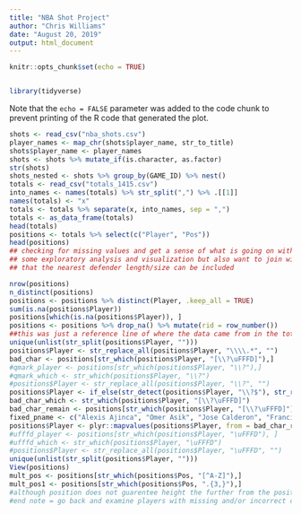 ```yaml
---
title: "NBA Shot Project"
author: "Chris Williams"
date: "August 20, 2019"
output: html_document
---
```


```r
knitr::opts_chunk$set(echo = TRUE)
```

```r
```

```r
library(tidyverse)
```

Note that the `echo = FALSE` parameter was added to the code chunk to prevent printing of the R code that generated the plot.

```r
shots <- read_csv("nba_shots.csv")
player_names <- map_chr(shots$player_name, str_to_title)
shots$player_name <- player_names
shots <- shots %>% mutate_if(is.character, as.factor)
str(shots)
shots_nested <- shots %>% group_by(GAME_ID) %>% nest()
totals <- read_csv("totals_1415.csv")
into_names <- names(totals) %>% str_split(",") %>% .[[1]]
names(totals) <- "x"
totals <- totals %>% separate(x, into_names, sep = ",")
totals <- as_data_frame(totals)
head(totals)
positions <- totals %>% select(c("Player", "Pos"))
head(positions)
## checking for missing values and get a sense of what is going on with the data including
## some exploratory analysis and visualization but also want to join with positions so 
## that the nearest defender length/size can be included
```

```r
nrow(positions)
n_distinct(positions)
positions <- positions %>% distinct(Player, .keep_all = TRUE)
sum(is.na(positions$Player))
positions[which(is.na(positions$Player)), ]
positions <- positions %>% drop_na() %>% mutate(rid = row_number())
##this was just a reference line of where the data came from in the totals df
unique(unlist(str_split(positions$Player, "")))
positions$Player <- str_replace_all(positions$Player, "\\\\.*", "")
bad_char <- positions[str_which(positions$Player, "[\\?\uFFFD]"),]
#qmark_player <- positions[str_which(positions$Player, "\\?"),]
#qmark_which <- str_which(positions$Player, "\\?")
#positions$Player <- str_replace_all(positions$Player, "\\?", "")
positions$Player <- if_else(str_detect(positions$Player, "\\?$"), str_replace(positions$Player, "\\?$", "c"), positions$Player)
bad_char_which <- str_which(positions$Player, "[\\?\uFFFD]")
bad_char_remain <- positions[str_which(positions$Player, "[\\?\uFFFD]"),]
fixed_pname <- c("Alexis Ajinca", "Omer Asik", "Jose Calderon", "Francisco Garcia", "Manu Ginobili", "Jorge Gutierrez", "Nene Hilario", "Ersan Ilyasova", "Donatas Montiejunas", "Damjan Rudez", "Dennis Schroder", "Kevin Seraphin", "Hedu Turkoglu", "Jonas Valanciunas", "Anderson Varejao", "Greivis Vasquez", "Nikola Vucevic")
positions$Player <- plyr::mapvalues(positions$Player, from = bad_char_remain$Player, to = fixed_pname)
#ufffd_player <- positions[str_which(positions$Player, "\uFFFD"), ]
#ufffd_which <- str_which(positions$Player, "\uFFFD")
#positions$Player <- str_replace_all(positions$Player, "\uFFFD", "")
unique(unlist(str_split(positions$Player, "")))
View(positions)
mult_pos <- positions[str_which(positions$Pos, "[^A-Z]"),]
mult_pos1 <- positions[str_which(positions$Pos, ".{3,}"),]
#although position does not guarentee height the further from the positions should represent "mismatch" scenarios, was unable to find player height in a useable format.
#end note = go back and examine players with missing and/or incorrect characters to fix their names
```
